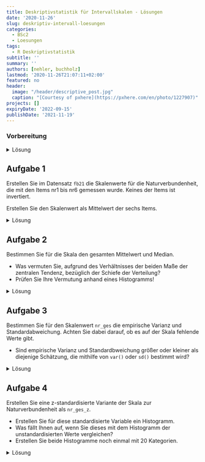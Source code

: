 ```yaml
---
title: Deskriptivstatistik für Intervallskalen - Lösungen
date: '2020-11-26'
slug: deskriptiv-intervall-loesungen
categories:
  - BSc2
  - Loesungen
tags:
  - R Deskriptivstatistik
subtitle: ''
summary: ''
authors: [nehler, buchholz]
lastmod: '2020-11-26T21:07:11+02:00'
featured: no
header:
  image: "/header/descriptive_post.jpg"
  caption: "[Courtesy of pxhere](https://pxhere.com/en/photo/1227907)"
projects: []
expiryDate: '2022-09-15'
publishDate: '2021-11-19'
---
```



### Vorbereitung

<details><summary>Lösung</summary>


Laden Sie die Datensatz ein. Diesen haben Sie bereits aus [<i class="fas fa-download"></i> `fb21.rda`](/post/fb21.rda) heruntergeladen oder den unten aufgeführten direkten Befehl. Die Bedeutung der einzelnen Variablen und ihre Antwortkategorien können Sie weiterhin dem Dokument [Variablenübersicht.pdf](/post/variablen.pdf) entnehmen.

```r
load(url('https://pandar.netlify.app/post/fb21.rda'))
```

</details>



## Aufgabe 1

Erstellen Sie im Datensatz `fb21` die Skalenwerte für die Naturverbundenheit, die mit den Items nr1 bis nr6 gemessen wurde. Keines der Items ist invertiert.


Erstellen Sie den Skalenwert als Mittelwert der sechs Items.

<details><summary>Lösung</summary>



```r
# Skalenwert

naturverbundenheit <- fb21[, c('nr1', 'nr2', 'nr3', 'nr4', 'nr5',  'nr6')]
fb21$nr_ges <- rowMeans(naturverbundenheit)
```

</details>


## Aufgabe 2

Bestimmen Sie für die Skala den gesamten Mittelwert und Median.

* Was vermuten Sie, aufgrund des Verhältnisses der beiden Maße der zentralen Tendenz, bezüglich der Schiefe der Verteilung?
* Prüfen Sie Ihre Vermutung anhand eines Histogramms!


<details><summary>Lösung</summary>

```r
# Median und Mittelwert
median(fb21$nr_ges, na.rm = TRUE)
mean(fb21$nr_ges, na.rm = TRUE)

```

Der Median ist (geringfügig) größer als der Mittelwert, was auf eine (leicht) linksschiefe bzw. rechtssteile Verteilung schließen lässt.

**Prüfen der Vermutung anhand eines Histogramms!**

```r
hist(fb21$nr_ges) # Histogramm
```

Die Verteilung ist tatsächlich (leicht) linksschief bzw. rechtssteil.

</details>


## Aufgabe 3

Bestimmen Sie für den Skalenwert `nr_ges` die empirische Varianz und Standardabweichung. Achten Sie dabei darauf, ob es auf der Skala fehlende Werte gibt.

* Sind empirische Varianz und Standardbweichung größer oder kleiner als diejenige Schätzung, die mithilfe von `var()` oder `sd()` bestimmt wird? 

<details><summary>Lösung</summary>

**Erinnerung:**

* Empirische Varianz: $s^2_{X} = \frac{\sum_{m=1}^n (x_m - \bar{x})^2}{n}$  
* Schätzer der Populationsvarianz: $\hat{\sigma}^2_{X} = \frac{\sum_{m=1}^n (x_m - \bar{x})^2}{n - 1}$  

Zur Berechnung der Varianz gemäß Formel benötigen wir $n$. Wir könnten mit `nrow(fb21)` die Länge des Datensatzes für `n` heranziehen. Dies ist jedoch nur dann sinnvoll, wenn auf der Variable `nr_ges` keine fehlenden Werte vorhanden sind!

```r
is.na(fb21$nr_ges) |> sum()
```

Hier gibt es tatäschlich wieder zwei fehlenden Werte. Im Tutorial haben wir aber bereits gelernt, dass man mit `length(na.omit(fb21$nr_ges))` die Anzahl an Personen bestimmen kann, die auf der Skala einen Wert haben.

```r
# empirische Varianz
# per Hand
sum((fb21$nr_ges - mean(fb21$nr_ges, na.rm = T))^2, na.rm = T) / (length(na.omit(fb21$nr_ges)))

# durch Umrechnung 
var(fb21$nr_ges, na.rm = T) * (length(na.omit(fb21$nr_ges))-1) / length(na.omit(fb21$nr_ges))

# Populationsschätzer
var(fb21$nr_ges, na.rm = T)
```

Die empirische Varianz ist kleiner als der Populationsschätzer.

Nun fehlt noch die Betrachtung der Standardabweichung. Als einfachste Möglichkeit für die Berechnung der empirischen Standardabweichung haben wir gelernt, dass man die Wurzel aus der empirischen Varianz ziehen kann.

```r
# empirische Standardabweichung
(sum((fb21$nr_ges - mean(fb21$nr_ges, na.rm = T))^2) / length(na.omit(fb21$nr_ges))) |> sqrt()

# Populationsschätzer
sd(fb21$nr_ges, na.rm = T)
```

Auch hier ist der empirische Wert kleiner als der Schätzer.

</details>


## Aufgabe 4

Erstellen Sie eine z-standardisierte Variante der Skala zur Naturverbundenheit als `nr_ges_z`.

* Erstellen Sie für diese standardisierte Variable ein Histogramm.
* Was fällt Ihnen auf, wenn Sie dieses mit dem Histogramm der unstandardisierten Werte vergleichen?
* Erstellen Sie beide Histogramme noch einmal mit 20 Kategorien.


<details><summary>Lösung</summary>

Um die Vergleichbarkeit zu erhöhen, wird im folgenden Code ein kleiner Trick angewendet. Die beiden Histogramme sollten am besten gleichzeitig unter **Plots** angezeigt werden. Durch die verwendete Funktion `par()` kann man verschiedene Plots gemeinsam in einem Fenster zeichnen. Das Argument bestimmt dabei, dass es eine Zeile und zwei Spalten für die Plots gibt.

```r
par(mfrow=c(1,2))

# z-Standardisierung
fb21$nr_ges_z <- scale(fb21$nr_ges)

# Histogramme
hist(fb21$nr_ges_z)
hist(fb21$nr_ges)
```

Beim Vergleich der beiden Histogrammen fällt auf, dass sich - aufgrund der R-Voreinstellungen - das Erscheinungsbild fälschlicherweise unterscheidet - eigentlich sollte sich durch die z-Transformation nur Skalierung der x-Achsen-Variable verändern. Tatsächlich aber bestimmt R hier eine unterschiedliche Anzahl von Kategorien. Wir halten diese nun über das `breaks`-Argument konstant:

```r
# Histogramme mit jeweils 20 Kategorien
par(mfrow=c(1,2))
hist(fb21$nr_ges_z, breaks = 20)
hist(fb21$nr_ges, breaks = 20)
```

Die Verteilungen sehen nun tatächlich (fast) gleich aus. 

</details>
